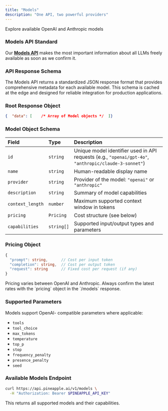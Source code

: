 ```yaml
---
title: "Models"
description: "One API, two powerful providers"
---
```


Explore available OpenAI and Anthropic models

### Models API Standard

Our **<u>Models API</u>** makes the most important information about all LLMs freely available as soon as we confirm it.

### API Response Schema

The Models API returns a standardized JSON response format that provides comprehensive metadata for each available model. This schema is cached at the edge and designed for reliable integration for production applications.

### Root Response Object

```json
{  "data": [    /* Array of Model objects */  ]}
```

### Model Object Schema

| Field            | Type       | Description                                                                                           |
| :--------------- | :--------- | :---------------------------------------------------------------------------------------------------- |
| `id`             | `string`   | Unique model identifier used in API requests (e.g., `"openai/gpt-4o"`, `"anthropic/claude-3-sonnet"`) |
| `name`           | `string`   | Human-readable display name                                                                           |
| `provider`       | `string`   | Provider of the model: `"openai"` or `"anthropic"`                                                    |
| `description`    | `string`   | Summary of model capabilities                                                                         |
| `context_length` | `number`   | Maximum supported context window in tokens                                                            |
| `pricing`        | `Pricing`  | Cost structure (see below)                                                                            |
| `capabilities`   | `string[]` | Supported input/output types and parameters                                                           |

### Pricing Object

```typescript
{
  "prompt": string,      // Cost per input token
  "completion": string,  // Cost per output token
  "request": string      // Fixed cost per request (if any)
}
```

<Note>
  Pricing varies between OpenAI and Anthropic. Always confirm the latest rates with the `pricing` object in the `/models` response.
</Note>

### Supported Parameters

Models support OpenAI- compatible parameters where applicable:

- `tools`
- `tool_choice`
- `max_tokens`
- `temperature`
- `top_p`
- `stop`
- `frequency_penalty`
- `presence_penalty`
- `seed`

### Available Models Endpoint

```bash
curl https://api.pineapple.ai/v1/models \
  -H "Authorization: Bearer $PINEAPPLE_API_KEY"
```

This returns all supported models and their capabilities.